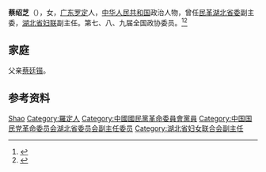 '''蔡绍芝'''（{{bd|1932年|7月}}），女，[[广东|广东]][[罗定|罗定]]人，[[中华人民共和国|中华人民共和国]]政治人物，曾任[[民革湖北省委|民革湖北省委]]副主委，[[湖北省妇联|湖北省妇联]]副主任。第七、八、九届全国政协委员。<ref>{{Cite book|title=历届全国政协委员人名辞典|author=|publisher=中国国际广播出版社|year=1996|isbn=9787507813746|location=北京|pages=}}</ref><ref>{{Cite book|title=中华人民共和国职官志|author=何虎生, 李耀东, 向常福主编|publisher=中国社会出版社|year=2003|isbn=9787800883934|location=北京|pages=}}</ref>

== 家庭 ==
父亲[[蔡廷锴|蔡廷锴]]。

== 参考资料 ==
{{reflist}}

{{Authority control}}
{{DEFAULTSORT:Cai蔡}}
[[Category:蔡姓|Shao]]
[[Category:羅定人|Category:羅定人]]
[[Category:中國國民黨革命委員會黨員|Category:中國國民黨革命委員會黨員]]
[[Category:中国国民党革命委员会湖北省委员会副主任委员|Category:中国国民党革命委员会湖北省委员会副主任委员]]
[[Category:湖北省妇女联合会副主任|Category:湖北省妇女联合会副主任]]

{{中国人物小作品}}